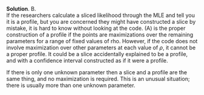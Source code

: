 
\color{blue}

**Solution**. B.\
  If the researchers calculate a sliced likelihood through the MLE and tell you it is a profile, but you are concerned they might have constructed a slice by mistake, it is hard to know without looking at the code. (A) is the proper construction of a profile if the points are maximizations over the remaining parameters for a range of fixed values of rho. However, if the code does not involve maximization over other parameters at each value of $\rho$, it cannot be a proper profile. It could be a slice accidentally explained to be a profile, and with a confidence interval constructed as if it were a profile.

If there is only one unknown parameter then a slice and a profile are the same thing, and no maximization is required. This is an unusual situation; there is usually more than one unknown parameter.

\color{black}

